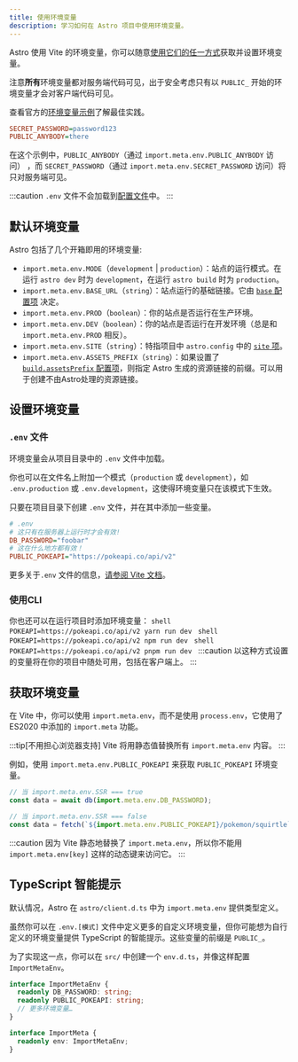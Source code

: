 ```yaml
---
title: 使用环境变量
description: 学习如何在 Astro 项目中使用环境变量。
---
```


Astro 使用 Vite 的环境变量，你可以随意[使用它们的任一方式](https://cn.vitejs.dev/guide/env-and-mode.html)获取并设置环境变量。

注意**所有**环境变量都对服务端代码可见，出于安全考虑只有以 `PUBLIC_` 开始的环境变量才会对客户端代码可见。

查看官方的[环境变量示例](https://github.com/withastro/astro/tree/main/examples/env-vars)了解最佳实践。

```ini
SECRET_PASSWORD=password123
PUBLIC_ANYBODY=there
```

在这个示例中，`PUBLIC_ANYBODY`（通过 `import.meta.env.PUBLIC_ANYBODY` 访问） ，而 `SECRET_PASSWORD`（通过 `import.meta.env.SECRET_PASSWORD` 访问）将只对服务端可见。

:::caution
`.env` 文件不会加载到[配置文件](/zh-cn/guides/configuring-astro/#环境变量)中。
:::

## 默认环境变量

Astro 包括了几个开箱即用的环境变量:

- `import.meta.env.MODE`（`development` | `production`）：站点的运行模式。在运行 `astro dev` 时为 `development`，在运行 `astro build` 时为 `production`。
- `import.meta.env.BASE_URL`（`string`）：站点运行的基础链接。它由 [`base` 配置项](/zh-cn/reference/configuration-reference/#base) 决定。
- `import.meta.env.PROD`（`boolean`）：你的站点是否运行在生产环境。
- `import.meta.env.DEV`（`boolean`）：你的站点是否运行在开发环境（总是和 `import.meta.env.PROD` 相反）。
- `import.meta.env.SITE`（`string`）：特指项目中 `astro.config` 中的 [`site` 项](/zh-cn/reference/configuration-reference/#site)。
- `import.meta.env.ASSETS_PREFIX`（`string`）：如果设置了 [`build.assetsPrefix` 配置项](/zh-cn/reference/configuration-reference/#buildassetsprefix)，则指定 Astro 生成的资源链接的前缀。可以用于创建不由Astro处理的资源链接。

## 设置环境变量

### `.env` 文件

环境变量会从项目目录中的 `.env` 文件中加载。

你也可以在文件名上附加一个模式（`production` 或 `development`），如 `.env.production` 或 `.env.development`，这使得环境变量只在该模式下生效。

只要在项目目录下创建 `.env` 文件，并在其中添加一些变量。

``` ini title=".env"
# .env
# 这只有在服务器上运行时才会有效!
DB_PASSWORD="foobar"
# 这在什么地方都有效！
PUBLIC_POKEAPI="https://pokeapi.co/api/v2"
```
更多关于`.env` 文件的信息，[请参阅 Vite 文档](https://cn.vitejs.dev/guide/env-and-mode.html#env-files)。

### 使用CLI
你也还可以在运行项目时添加环境变量：
<PackageManagerTabs>
 <Fragment slot="yarn">
    ```shell
    POKEAPI=https://pokeapi.co/api/v2 yarn run dev
    ```
 </Fragment>
 <Fragment slot="npm">
    ```shell
    POKEAPI=https://pokeapi.co/api/v2 npm run dev
    ```
 </Fragment>
 <Fragment slot="pnpm">
    ```shell
    POKEAPI=https://pokeapi.co/api/v2 pnpm run dev
    ```
 </Fragment>
</PackageManagerTabs>
:::caution
以这种方式设置的变量将在你的项目中随处可用，包括在客户端上。
:::
## 获取环境变量

在 Vite 中，你可以使用 `import.meta.env`，而不是使用 `process.env`，它使用了 ES2020 中添加的 `import.meta` 功能。

:::tip[不用担心浏览器支持]
Vite 将用静态值替换所有 `import.meta.env` 内容。
:::

例如，使用 `import.meta.env.PUBLIC_POKEAPI` 来获取 `PUBLIC_POKEAPI` 环境变量。

```js
// 当 import.meta.env.SSR === true
const data = await db(import.meta.env.DB_PASSWORD);

// 当 import.meta.env.SSR === false
const data = fetch(`${import.meta.env.PUBLIC_POKEAPI}/pokemon/squirtle`);
```

:::caution
因为 Vite 静态地替换了 `import.meta.env`，所以你不能用 `import.meta.env[key]` 这样的动态键来访问它。
:::

## TypeScript 智能提示

默认情况，Astro 在 `astro/client.d.ts` 中为 `import.meta.env` 提供类型定义。

虽然你可以在 `.env.[模式]` 文件中定义更多的自定义环境变量，但你可能想为自行定义的环境变量提供 TypeScript 的智能提示。这些变量的前缀是 `PUBLIC_`。

为了实现这一点，你可以在 `src/` 中创建一个 `env.d.ts`，并像这样配置 `ImportMetaEnv`。

```ts
interface ImportMetaEnv {
  readonly DB_PASSWORD: string;
  readonly PUBLIC_POKEAPI: string;
  // 更多环境变量…
}

interface ImportMeta {
  readonly env: ImportMetaEnv;
}
```
